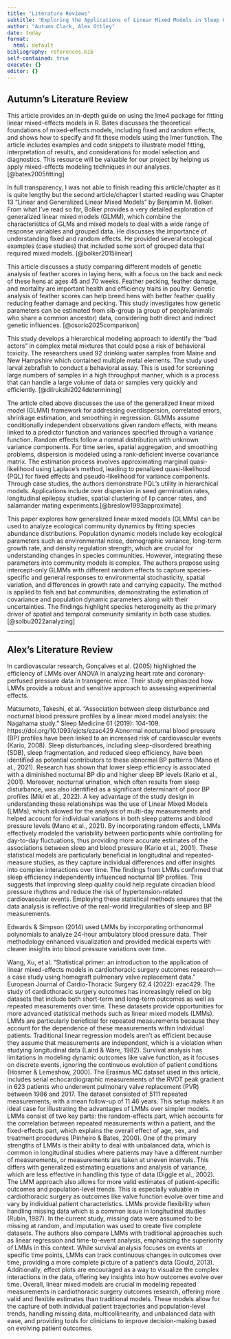 ```yaml
---
title: "Literature Reviews"
subtitle: "Exploring the Applications of Linear Mixed Models in Sleep Health and Lifestyle "
author: "Autumn Clark, Alex Ottley"
date: today
format:
  html: default
bibliography: references.bib
self-contained: true
execute: {}
editor: {}
---
```

## Autumn's Literature Review

This article provides an in-depth guide on using the lme4 package for fitting linear mixed-effects models in R. Bates discusses the theoretical foundations of mixed-effects models, including fixed and random effects, and shows how to specify and fit these models using the lmer function. The article includes examples and code snippets to illustrate model fitting, interpretation of results, and considerations for model selection and diagnostics. This resource will be valuable for our project by helping us apply mixed-effects modeling techniques in our analyses. [@bates2005fitting]

In full transparency, I was not able to finish reading this article/chapter as it is quite lengthy but the second article/chapter I started reading was Chapter 13 "Linear and Generalized Linear Mixed Models" by Benjamin M. Bolker. From what I've read so far, Bolker provides a very detailed exploration of generalized linear mixed models (GLMM), which combine the characteristics of GLMs and mixed models to deal with a wide range of response variables and grouped data. He discusses the importance of understanding fixed and random effects. He provided several ecological examples (case studies) that included some sort of grouped data that required mixed models. [@bolker2015linear]

This article discusses a study comparing different models of genetic analysis of feather scores in laying hens, with a focus on the back and neck of these hens at ages 45 and 70 weeks. Feather pecking, feather damage, and mortality are important health and efficiency traits in poultry. Genetic analysis of feather scores can help breed hens with better feather quality reducing feather damage and pecking. This study investigates how genetic parameters can be estimated from sib-group (a group of people/animals who share a common ancestor) data, considering both direct and indirect genetic influences. [@osorio2025comparison]
 
This study develops a hierarchical modeling approach to identify the "bad actors" in complex metal mixtures that could pose a risk of behavioral toxicity. The researchers used 92 drinking water samples from Maine and New Hampshire which contained multiple metal elements. The study used larval zebrafish to conduct a behavioral assay. This is used for screening large numbers of samples in a high throughput manner, which is a process that can handle a large volume of data or samples very quickly and efficiently. [@dilrukshi2024determining]

The article cited above discusses the use of the generalized linear mixed model (GLMM) framework for addressing overdispersion, correlated errors, shrinkage estimation, and smoothing in regression. GLMMs assume conditionally independent observations given random effects, with means linked to a predictor function and variances specified through a variance function. Random effects follow a normal distribution with unknown variance components. For time series, spatial aggregation, and smoothing problems, dispersion is modeled using a rank-deficient inverse covariance matrix. The estimation process involves approximating marginal quasi-likelihood using Laplace’s method, leading to penalized quasi-likelihood (PQL) for fixed effects and pseudo-likelihood for variance components. Through case studies, the authors demonstrate PQL's utility in hierarchical models. Applications include over dispersion in seed germination rates, longitudinal epilepsy studies, spatial clustering of lip cancer rates, and salamander mating experiments.[@breslow1993approximate] 

This paper explores how generalized linear mixed models (GLMMs) can be used to analyze ecological community dynamics by fitting species abundance distributions. Population dynamic models include key ecological parameters such as environmental noise, demographic variance, long-term growth rate, and density regulation strength, which are crucial for understanding changes in species communities. However, integrating these parameters into community models is complex. The authors propose using intercept-only GLMMs with different random effects to capture species-specific and general responses to environmental stochasticity, spatial variation, and differences in growth rate and carrying capacity. The method is applied to fish and bat communities, demonstrating the estimation of covariance and population dynamic parameters along with their uncertainties. The findings highlight species heterogeneity as the primary driver of spatial and temporal community similarity in both case studies. [@solbu2022analyzing]

-----------------------------------------------------------

## Alex's Literature Review

In cardiovascular research, Gonçalves et al. (2005) highlighted the efficiency of LMMs over ANOVA in analyzing heart rate and coronary-perfused pressure data in transgenic mice. Their study emphasized how LMMs provide a robust and sensitive approach to assessing experimental effects.

Matsumoto, Takeshi, et al. "Association between sleep disturbance and nocturnal blood pressure profiles by a linear mixed model analysis: the Nagahama study." Sleep Medicine 61 (2019): 104-109. https://doi.org/10.1093/ejcts/ezac429 Abnormal nocturnal blood pressure (BP) profiles have been linked to an increased risk of cardiovascular events (Kario, 2008). Sleep disturbances, including sleep-disordered breathing (SDB), sleep fragmentation, and reduced sleep efficiency, have been identified as potential contributors to these abnormal BP patterns (Mano et al., 2021). Research has shown that lower sleep efficiency is associated with a diminished nocturnal BP dip and higher sleep BP levels (Kario et al., 2001). Moreover, nocturnal urination, which often results from sleep disturbance, was also identified as a significant determinant of poor BP profiles (Miki et al., 2022). A key advantage of the study design in understanding these relationships was the use of Linear Mixed Models (LMMs), which allowed for the analysis of multi-day measurements and helped account for individual variations in both sleep patterns and blood pressure levels (Mano et al., 2021). By incorporating random effects, LMMs effectively modeled the variability between participants while controlling for day-to-day fluctuations, thus providing more accurate estimates of the associations between sleep and blood pressure (Kario et al., 2001). These statistical models are particularly beneficial in longitudinal and repeated-measure studies, as they capture individual differences and offer insights into complex interactions over time. The findings from LMMs confirmed that sleep efficiency independently influenced nocturnal BP profiles. This suggests that improving sleep quality could help regulate circadian blood pressure rhythms and reduce the risk of hypertension-related cardiovascular events. Employing these statistical methods ensures that the data analysis is reflective of the real-world irregularities of sleep and BP measurements.

Edwards & Simpson (2014) used LMMs by incorporating orthonormal polynomials to analyze 24-hour ambulatory blood pressure data. Their methodology enhanced visualization and provided medical experts with clearer insights into blood pressure variations over time.

Wang, Xu, et al. "Statistical primer: an introduction to the application of linear mixed-effects models in cardiothoracic surgery outcomes research—a case study using homograft pulmonary valve replacement data." European Journal of Cardio-Thoracic Surgery 62.4 (2022): ezac429. The study of cardiothoracic surgery outcomes has increasingly relied on big datasets that include both short-term and long-term outcomes as well as repeated measurements over time. These datasets provide opportunities for more advanced statistical methods such as linear mixed models (LMMs). LMMs are particularly beneficial for repeated measurements because they account for the dependence of these measurements within individual patients. Traditional linear regression models aren’t as efficient because they assume that measurements are independent, which is a violation when studying longitudinal data (Laird & Ware, 1982). Survival analysis has limitations in modeling dynamic outcomes like valve function, as it focuses on discrete events, ignoring the continuous evolution of patient conditions (Hosmer & Lemeshow, 2000).
The Erasmus MC dataset used in this article, includes serial echocardiographic measurements of the RVOT peak gradient in 623 patients who underwent pulmonary valve replacement (PVR) between 1986 and 2017. The dataset consisted of 5111 repeated measurements, with a mean follow-up of 11.46 years. This setup makes it an ideal case for illustrating the advantages of LMMs over simpler models. LMMs consist of two key parts: the random-effects part, which accounts for the correlation between repeated measurements within a patient, and the fixed-effects part, which explains the overall effect of age, sex, and treatment procedures (Pinheiro & Bates, 2000). 
One of the primary strengths of LMMs is their ability to deal with unbalanced data, which is common in longitudinal studies where patients may have a different number of measurements, or measurements are taken at uneven intervals. This differs with generalized estimating equations and analysis of variance, which are less effective in handling this type of data (Diggle et al., 2002). The LMM approach also allows for more valid estimates of patient-specific outcomes and population-level trends. This is especially valuable in cardiothoracic surgery as outcomes like valve function evolve over time and vary by individual patient characteristics.
LMMs provide flexibility when handling missing data which is a common issue in longitudinal studies (Rubin, 1987). In the current study, missing data were assumed to be missing at random, and imputation was used to create five complete datasets. The authors also compare LMMs with traditional approaches such as linear regression and time-to-event analysis, emphasizing the superiority of LMMs in this context. While survival analysis focuses on events at specific time points, LMMs can track continuous changes in outcomes over time, providing a more complete picture of a patient's data (Gould, 2013). Additionally, effect plots are encouraged as a way to visualize the complex interactions in the data, offering key insights into how outcomes evolve over time. Overall, linear mixed models are crucial in modeling repeated measurements in cardiothoracic surgery outcomes research, offering more valid and flexible estimates than traditional models. These models allow for the capture of both individual patient trajectories and population-level trends, handling missing data, multicollinearity, and unbalanced data with ease, and providing tools for clinicians to improve decision-making based on evolving patient outcomes.
